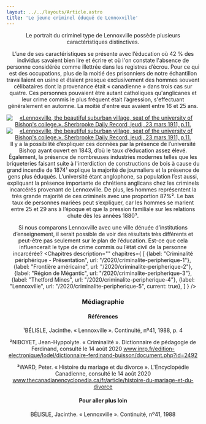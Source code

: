 ```yaml
---
layout: ../../layouts/Article.astro
title: 'Le jeune criminel éduqué de Lennoxville'
---
```


<Header titre="Le jeune criminel éduqué de Lennoxville" image="/assets/img/rpcq_bien_168494_295449-scaled.jpeg"/>

<Text>
Le portrait du criminel type de Lennoxville possède plusieurs caractéristiques distinctives.

L’une de ses caractéristiques se présente avec l’éducation où 42 % des individus savaient bien lire et écrire et où l'on constate l'absence de personne considérée comme illettrée dans les registres d’écrou. Pour ce qui est des occupations, plus de la moitié des prisonniers de notre échantillon travaillaient en usine et étaient presque exclusivement des hommes souvent célibataires dont la provenance était « canadienne » dans trois cas sur quatre. Ces personnes pouvaient être autant catholiques qu'anglicanes et leur crime commis le plus fréquent était l’agression, s'effectuant généralement en automne. La moitié d'entre eux avaient entre 16 et 25 ans.
</Text>
<div class="grid grid-cols-2 gap-10 items-center">
  <a href="/assets/img/Screenshot-2020-08-14-at-11.20.03.png" target="_blank"><img src="/assets/img/Screenshot-2020-08-14-at-11.20.03.png" alt="«Lennoxville, the beautiful suburban village, seat of the university of Bishop's college.». Sherbrooke Daily Record, jeudi, 23 mars 1911, p.11." title="«Lennoxville, the beautiful suburban village, seat of the university of Bishop's college.». Sherbrooke Daily Record, jeudi, 23 mars 1911, p.11."/></a>
  <a href="/assets/img/Screenshot-2020-08-14-at-11.18.03.png" target="_blank"><img src="/assets/img/Screenshot-2020-08-14-at-11.18.03.png" alt="«Lennoxville, the beautiful suburban village, seat of the university of Bishop's college.». Sherbrooke Daily Record, jeudi, 23 mars 1911, p.11." title="«Lennoxville, the beautiful suburban village, seat of the university of Bishop's college.». Sherbrooke Daily Record, jeudi, 23 mars 1911, p.11." /></a>
</div>
<Text>
Il y a la possibilité d’expliquer ces données par la présence de l’université Bishop ayant ouvert en 1843, d’où le taux d’éducation assez élevé. Également, la présence de nombreuses industries modernes telles que les briqueteries faisant suite à l'interdiction de constructions de bois à cause du grand incendie de 1874¹ explique la majorité de journaliers et la présence de gens plus éduqués. L’université étant anglophone, sa population l’est aussi, expliquant la présence importante de chrétiens anglicans chez les criminels incarcérés provenant de Lennoxville. De plus, les hommes représentent la très grande majorité de ces criminels avec une proportion 87%². Le bas taux de personnes mariées peut s’expliquer, car les hommes se marient entre 25 et 29 ans à l’époque et que la pression familiale sur les relations chute dès les années 1880³.

Si nous comparons Lennoxville avec une ville dénuée d’institutions d’enseignement, il serait possible de voir des résultats très différents et peut-être pas seulement sur le plan de l’éducation. Est-ce que cela influencerait le type de crime commis ou l’état civil de la personne incarcérée?
</Text>
<Chapitres 
  description=""
  chapitres={
    [
      {label: "Criminalité périphérique - Présentation", url: "/2020/criminalite-peripherique-1"},
      {label: "Frontière américaine", url: "/2020/criminalite-peripherique-2"},
      {label: "Région de Mégantic", url: "/2020/criminalite-peripherique-3"},
      {label: "Thetford Mines", url: "/2020/criminalite-peripherique-4"},
      {label: "Lennoxville", url: "/2020/criminalite-peripherique-5", current: true},
    ]
  }
/>

<div class="p-24 py-12 text-sm bg-gray-400">
  <h3>Médiagraphie</h3>
<h4>Références</h4>
¹BÉLISLE, Jacinthe. « Lennoxville ». Continuité, nº41, 1988, p. 4

²NIBOYET, Jean-Hyppolyte. « Criminalité ». Dictionnaire de pédagogie de Ferdinand, consulté le 14 août 2020
www.inrp.fr/edition-electronique/lodel/dictionnaire-ferdinand-buisson/document.php?id=2492

³WARD, Peter. « Histoire du mariage et du divorce ». L'Encyclopédie Canadienne, consulté le 14 août 2020
www.thecanadianencyclopedia.ca/fr/article/histoire-du-mariage-et-du-divorce

<h4>Pour aller plus loin</h4>
BÉLISLE, Jacinthe. « Lennoxville ». Continuité, nº41, 1988
</div>
